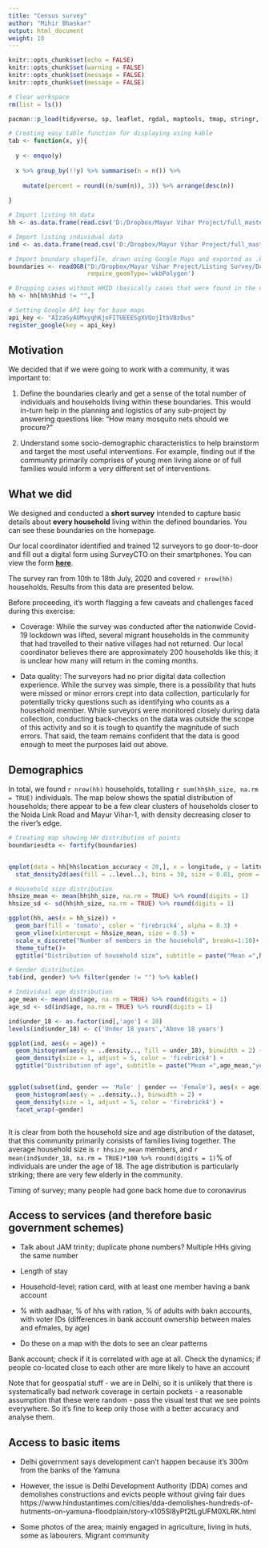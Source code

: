 ```yaml
---
title: "Census survey"
author: "Mihir Bhaskar"
output: html_document
weight: 10
---
```


```r
knitr::opts_chunk$set(echo = FALSE)
knitr::opts_chunk$set(warning = FALSE)
knitr::opts_chunk$set(message = FALSE)
knitr::opts_chunk$set(message = FALSE)

# Clear workspace
rm(list = ls())

pacman::p_load(tidyverse, sp, leaflet, rgdal, maptools, tmap, stringr, ggthemes, knitr, ggmap)

# Creating easy table function for displaying using kable
tab <- function(x, y){
  
  y <- enquo(y)
  
  x %>% group_by(!!y) %>% summarise(n = n()) %>%
    
    mutate(percent = round((n/sum(n)), 3)) %>% arrange(desc(n))
  
}

# Import listing hh data
hh <- as.data.frame(read.csv('D:/Dropbox/Mayur Vihar Project/full_master_hh_data.csv')) 

# Import listing individual data
ind <- as.data.frame(read.csv('D:/Dropbox/Mayur Vihar Project/full_master_ind_data.csv')) 

# Import boundary shapefile, drawn using Google Maps and exported as .kml
boundaries <- readOGR("D:/Dropbox/Mayur Vihar Project/Listing Survey/Data/Raw/Blocks for listing.kml",
                      require_geomType='wkbPolygon')

# Dropping cases without HHID (basically cases that were found in the net distribution but didn't match)
hh <- hh[hh$hhid != "",]

# Setting Google API key for base maps
api_key <- "AIzaSyAUMxyqhKjoFITUEEESgXVQojItbVBzDus"
register_google(key = api_key)

```

## Motivation

We decided that if we were going to work with a community, it was important to:

1. Define the boundaries clearly and get a sense of the total number of individuals and households living within these boundaries. This would in-turn help in the planning and logistics of any sub-project by answering questions like: "How many mosquito nets should we procure?"

2. Understand some socio-demographic characteristics to help brainstorm and target the most useful interventions. For example, finding out if the community primarily comprises of young men living alone or of full families would inform a very different set of interventions. 

## What we did

We designed and conducted a **short survey** intended to capture basic details about **every household** living within the defined boundaries. You can see these boundaries on the homepage.

Our local coordinator identified and trained 12 surveyors to go door-to-door and fill out a digital form using SurveyCTO on their smartphones. You can view the form [**here**](https://mayurvihar.surveycto.com/collect/listing_v1?caseid=). 

The survey ran from 10th to 18th July, 2020 and covered `r nrow(hh)` households. Results from this data are presented below.

Before proceeding, it's worth flagging a few caveats and challenges faced during this exercise:

- Coverage: While the survey was conducted after the nationwide Covid-19 lockdown was lifted, several migrant households in the community that had travelled to their native villages had not returned. Our local coordinator believes there are approximately 200 households like this; it is unclear how many will return in the coming months. 

- Data quality: The surveyors had no prior digital data collection experience. While the survey was simple, there is a possibility that huts were missed or minor errors crept into data collection, particularly for potentially tricky questions such as identifying who counts as a household member. While surveyors were monitored closely during data collection, conducting back-checks on the data was outside the scope of this activity and so it is tough to quantify the magnitude of such errors. That said, the team remains confident that the data is good enough to meet the purposes laid out above.

## Demographics

In total, we found `r nrow(hh)` households, totalling `r sum(hh$hh_size, na.rm = TRUE)` individuals. The map below shows the spatial distribution of households; there appear to be a few clear clusters of households closer to the Noida Link Road and Mayur Vihar-1, with density decreasing closer to the river's edge.   

```r

# Creating map showing HH distribution of points
boundariesdta <- fortify(boundaries)


qmplot(data = hh[hh$location_accuracy < 20,], x = longitude, y = latitude) +
  stat_density2d(aes(fill = ..level..), bins = 30, size = 0.01, geom = "polygon", alpha = 0.1) 

```



```r
# Household size distribution
hhsize_mean <- mean(hh$hh_size, na.rm = TRUE) %>% round(digits = 1)
hhsize_sd <- sd(hh$hh_size, na.rm = TRUE) %>% round(digits = 1)

ggplot(hh, aes(x = hh_size)) + 
  geom_bar(fill = 'tomato', color = 'firebrick4', alpha = 0.3) + 
  geom_vline(xintercept = hhsize_mean, size = 0.5) + 
  scale_x_discrete("Number of members in the household", breaks=1:10)+
  theme_tufte()+
  ggtitle("Distribution of household size", subtitle = paste("Mean =",hhsize_mean,"members | St. dev =",hhsize_sd))

# Gender distribution
tab(ind, gender) %>% filter(gender != "") %>% kable()

# Individual age distribution
age_mean <- mean(ind$age, na.rm = TRUE) %>% round(digits = 1)
age_sd <- sd(ind$age, na.rm = TRUE) %>% round(digits = 1)

ind$under_18 <- as.factor(ind[,'age'] < 18)
levels(ind$under_18) <- c('Under 18 years','Above 18 years')

ggplot(ind, aes(x = age)) + 
  geom_histogram(aes(y = ..density.., fill = under_18), binwidth = 2) + 
  geom_density(size = 1, adjust = 5, color = 'firebrick4') + 
  ggtitle("Distribution of age", subtitle = paste("Mean =",age_mean,"years | St. dev =",age_sd)) 


ggplot(subset(ind, gender == 'Male' | gender == 'Female'), aes(x = age)) + 
  geom_histogram(aes(y = ..density..), binwidth = 2) + 
  geom_density(size = 1, adjust = 5, color = 'firebrick4') + 
  facet_wrap(~gender)



```

It is clear from both the household size and age distribution of the dataset, that this community primarily consists of families living together. The average household size is `r hhsize_mean` members, and `r mean(ind$under_18, na.rm = TRUE)*100 %>% round(digits = 1)`% of individuals are under the age of 18. The age distribution is particularly striking; there are very few elderly in the community.


Timing of survey; many people had gone back home due to coronavirus

## Access to services (and therefore basic government schemes)

- Talk about JAM trinity; duplicate phone numbers? Multiple HHs giving the same number

- Length of stay
- Household-level; ration card, with at least one member having a bank account
- % with aadhaar, % of hhs with ration, % of adults with bakn accounts, with voter IDs
(differences in bank account ownership between males and efmales, by age)
- Do these on a map with the dots to see an clear patterns

Bank account; check if it is correlated with age at all. Check the dynamics; if people co-located close to each other are more likely to have an account

Note that for geospatial stuff - we are in Delhi, so it is unlikely that there is systematically bad network coverage in certain pockets - a reasonable assumption that these were random - pass the visual test that we see points everywhere. So it's fine to keep only those with a better accuracy and analyse them. 

## Access to basic items


-	Delhi government says development can’t happen because it’s 300m from the banks of the Yamuna 
-	However, the issue is Delhi Development Authority (DDA) comes and demolishes constructions and evicts people without giving fair dues https://www.hindustantimes.com/cities/dda-demolishes-hundreds-of-hutments-on-yamuna-floodplain/story-x105Sl8yPf2tLgUFM0XLRK.html

- Some photos of the area; mainly engaged in agriculture, living in huts, some as labourers. Migrant community



